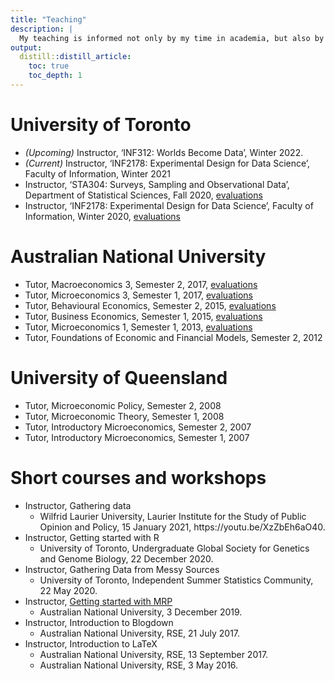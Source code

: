 ```yaml
---
title: "Teaching"
description: |
  My teaching is informed not only by my time in academia, but also by my experience working at my own start-up and in government. My approach is best characterised as practical, research-based, and emphasising workflow. I am an [RStudio Certified Tidyverse Trainer](https://education.rstudio.com/trainers) and I enjoy teaching students from a wide range of backgrounds. I co-lead the development of a package to help students learn R, available here: [DoSS Toolkit](https://www.dosstoolkit.com). The notes that support my teaching are available here: [Telling Stories with Data](https://www.tellingstorieswithdata.com/).
output:
  distill::distill_article:
    toc: true
    toc_depth: 1    
---
```


# University of Toronto
* *(Upcoming)* Instructor, 'INF312: Worlds Become Data', Winter 2022.
* *(Current)* Instructor, 'INF2178: Experimental Design for Data Science', Faculty of Information, Winter 2021
* Instructor, 'STA304: Surveys, Sampling and Observational Data', Department of Statistical Sciences, Fall 2020, [evaluations](pdfs/2020-STA304_student_evals.pdf)
* Instructor, 'INF2178: Experimental Design for Data Science', Faculty of Information, Winter 2020, [evaluations](pdfs/2020-06-15-2020-INF2178.pdf)


# Australian National University
* Tutor, Macroeconomics 3, Semester 2, 2017, [evaluations](pdfs/2018-02-05-Sem_2_2017-ECON3102_-_Macroeconomics_3.pdf) 
* Tutor, Microeconomics 3, Semester 1, 2017, [evaluations](pdfs/2018-02-05-Sem_1_2017-ECON3101_-_Microeconomics_3.pdf) 
* Tutor, Behavioural Economics, Semester 2, 2015, [evaluations](pdfs/2018-02-05-Sem_2_2015-ECON2013_Behavioural_Economics.pdf) 
* Tutor, Business Economics, Semester 1, 2015, [evaluations](pdfs/2018-02-05-Sem_1_2015-ECON8069_Business_Economics.pdf) 
* Tutor, Microeconomics 1, Semester 1, 2013, [evaluations](pdfs/2018-02-05-Sem_1_2013-ECON1101_Microeconomics_1.pdf) 
* Tutor, Foundations of Economic and Financial Models, Semester 2, 2012

# University of Queensland
* Tutor, Microeconomic Policy, Semester 2, 2008
* Tutor, Microeconomic Theory, Semester 1, 2008
* Tutor, Introductory Microeconomics, Semester 2, 2007
* Tutor, Introductory Microeconomics, Semester 1, 2007


# Short courses and workshops
* Instructor, Gathering data
    - Wilfrid Laurier University, Laurier Institute for the Study of Public Opinion and Policy, 15 January 2021, https://youtu.be/XzZbEh6aO40.

* Instructor, Getting started with R
    - University of Toronto, Undergraduate Global Society for Genetics and Genome Biology, 22 December 2020.

* Instructor, Gathering Data from Messy Sources
    - University of Toronto, Independent Summer Statistics Community, 22 May 2020.

* Instructor, [Getting started with MRP](http://rohanalexander.com/posts/2019-12-04-getting_started_with_mrp/)
    - Australian National University, 3 December 2019.
    
* Instructor, Introduction to Blogdown
    - Australian National University, RSE, 21 July 2017.

* Instructor, Introduction to LaTeX
    - Australian National University, RSE, 13 September 2017.
    - Australian National University, RSE, 3 May 2016.
